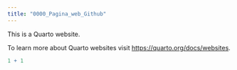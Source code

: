 ```yaml
---
title: "0000_Pagina_web_Github"
---
```


This is a Quarto website.

To learn more about Quarto websites visit <https://quarto.org/docs/websites>.

```r
1 + 1
```
